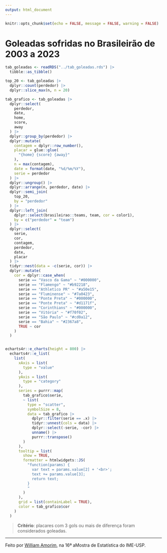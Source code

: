 ```yaml
---
output: html_document
---
```


```r
knitr::opts_chunk$set(echo = FALSE, message = FALSE, warning = FALSE)
```


# Goleadas sofridas no Brasileirão de 2003 a 2023

```r
tab_goleadas <- readRDS("../tab_goleadas.rds") |>
  tibble::as_tibble()
```

```r
top_20 <- tab_goleadas |>
  dplyr::count(perdedor) |>
  dplyr::slice_max(n, n = 20)

tab_grafico <- tab_goleadas |>
  dplyr::select(
    perdedor,
    date,
    home,
    score,
    away
  ) |>
  dplyr::group_by(perdedor) |>
  dplyr::mutate(
    contagem = dplyr::row_number(),
    placar = glue::glue(
      "{home} {score} {away}"
    ),
    n = max(contagem),
    date = format(date, "%d/%m/%Y"),
    serie = perdedor
  ) |>
  dplyr::ungroup() |>
  dplyr::arrange(n, perdedor, date) |>
  dplyr::semi_join(
    top_20,
    by = "perdedor"
  ) |>
  dplyr::left_join(
    dplyr::select(brasileirao::teams, team, cor = color1),
    by = c("perdedor" = "team")
  ) |>
  dplyr::select(
    serie,
    cor,
    contagem,
    perdedor,
    date,
    placar
  ) |>
  tidyr::nest(data = -c(serie, cor)) |>
  dplyr::mutate(
    cor = dplyr::case_when(
      serie == "Vasco da Gama" ~ "#000000",
      serie == "Flamengo" ~ "#b92218",
      serie == "Athletico PR" ~ "#a50e15",
      serie == "Fluminense" ~ "#7a0423",
      serie == "Ponte Preta" ~ "#000000",
      serie == "Ponte Preta" ~ "#d1171f",
      serie == "Corinthians" ~ "#000000",
      serie == "Vitória" ~ "#f70f02",
      serie == "São Paulo" ~ "#cd0a12",
      serie == "Bahia" ~ "#2367a8",
      TRUE ~ cor
    )
  )


echarts4r::e_charts(height = 800) |>
  echarts4r::e_list(
    list(
      xAxis = list(
        type = "value"
      ),
      yAxis = list(
        type = "category"
      ),
      series = purrr::map(
        tab_grafico$serie,
        ~ list(
          type = "scatter",
          symbolSize = 8,
          data = tab_grafico |>
            dplyr::filter(serie == .x) |>
            tidyr::unnest(cols = data) |>
            dplyr::select(-serie, -cor) |>
            unname() |>
            purrr::transpose()
        )
      ),
      tooltip = list(
        show = TRUE,
        formatter = htmlwidgets::JS(
          "function(params) {
            var text = params.value[2] + '<br>';
            text += params.value[3];
            return text;
          }
          "
        )
      ),
      grid = list(containLabel = TRUE),
      color = tab_grafico$cor
    )
  )
```

> **Critério**: placares com 3 gols ou mais de diferença foram considerados goleadas.

---

Feito por [William Amorim](https://twitter.com/wamorim_), na 16ª aMostra de Estatística do IME-USP.
